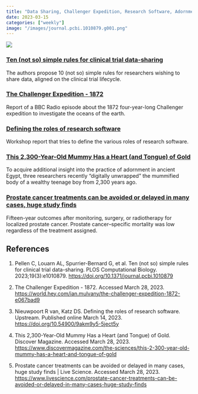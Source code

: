 ```yaml
---
title: "Data Sharing, Challenger Expedition, Research Software, Adornment, Prostate Cancer"
date: 2023-03-15
categories: ["weekly"]
image: "/images/journal.pcbi.1010879.g001.png"
---
```


![](/images/journal.pcbi.1010879.g001.png)

### [Ten (not so) simple rules for clinical trial data-sharing](https://doi.org/10.1371/journal.pcbi.1010879)
The authors propose 10 (not so) simple rules for researchers wishing to share data, aligned on the clinical trial lifecycle.

### [The Challenger Expedition - 1872](https://world.hey.com/ian.mulvany/the-challenger-expedition-1872-e067bad9)
Report of a BBC Radio episode about the 1872 four-year-long Challenger expedition to investigate the oceans of the earth.

### [Defining the roles of research software](https://doi.org/10.54900/9akm9y5-5ject5y)
Workshop report that tries to define the various roles of research software.

### [This 2,300-Year-Old Mummy Has a Heart (and Tongue) of Gold](https://www.discovermagazine.com/the-sciences/this-2-300-year-old-mummy-has-a-heart-and-tongue-of-gold)
To acquire additional insight into the practice of adornment in ancient Egypt, three researchers recently "digitally unwrapped" the mummified body of a wealthy teenage boy from 2,300 years ago.

### [Prostate cancer treatments can be avoided or delayed in many cases, huge study finds](https://www.livescience.com/prostate-cancer-treatments-can-be-avoided-or-delayed-in-many-cases-huge-study-finds)
Fifteen-year outcomes after monitoring, surgery, or radiotherapy for localized prostate cancer. Prostate cancer–specific mortality was low regardless of the treatment assigned.

## References

1. Pellen C, Louarn AL, Spurrier-Bernard G, et al. Ten (not so) simple rules for clinical trial data-sharing. PLOS Computational Biology. 2023;19(3):e1010879. <https://doi.org/10.1371/journal.pcbi.1010879>

1. The Challenger Expedition - 1872. Accessed March 28, 2023. <https://world.hey.com/ian.mulvany/the-challenger-expedition-1872-e067bad9>

1. Nieuwpoort R van, Katz DS. Defining the roles of research software. Upstream. Published online March 14, 2023. <https://doi.org/10.54900/9akm9y5-5ject5y>

1. This 2,300-Year-Old Mummy Has a Heart (and Tongue) of Gold. Discover Magazine. Accessed March 28, 2023. <https://www.discovermagazine.com/the-sciences/this-2-300-year-old-mummy-has-a-heart-and-tongue-of-gold>

1. Prostate cancer treatments can be avoided or delayed in many cases, huge study finds | Live Science. Accessed March 28, 2023. <https://www.livescience.com/prostate-cancer-treatments-can-be-avoided-or-delayed-in-many-cases-huge-study-finds>
